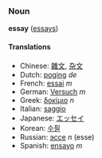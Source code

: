 ===Noun===
'''essay''' ([[essays]])

====Translations====
*Chinese: [[雜文]], [[杂文]]
*Dutch: [[poging]] ''de''
*French: [[essai]] ''m''
*German: [[Versuch]] ''m''
*Greek: [[δοκίμιο]] ''n''
*Italian: [[saggio]]
*Japanese: [[エッセイ]]
*Korean: [[수필]]
*Russian: [[эссе]] ''n'' (esse)
*Spanish: [[ensayo]] ''m''